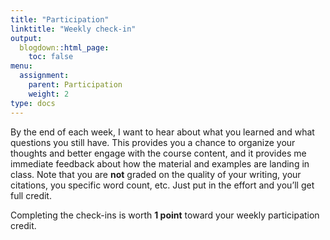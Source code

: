 ```yaml
---
title: "Participation"
linktitle: "Weekly check-in"
output:
  blogdown::html_page:
    toc: false
menu:
  assignment:
    parent: Participation
    weight: 2
type: docs
---
```


By the end of each week, I want to hear about what you learned and what questions you still have. This provides you a chance to organize your thoughts and better engage with the course content, and it provides me immediate feedback about how the material and examples are landing in class. Note that you are **not** graded on the quality of your writing, your citations, you specific word count, etc. Just put in the effort and you'll get full credit. 

Completing the check-ins is worth **1 point** toward your weekly participation credit.